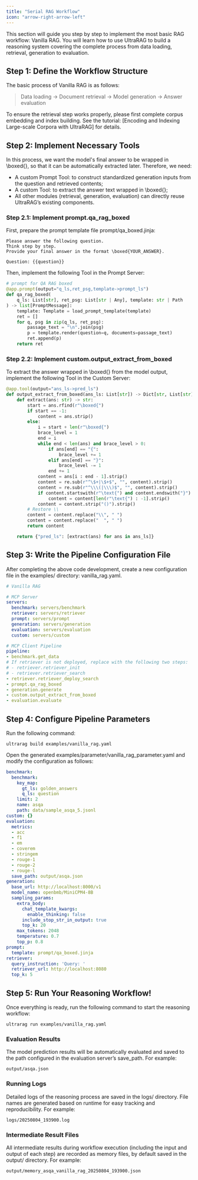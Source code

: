 ```yaml
---
title: "Serial RAG Workflow"
icon: "arrow-right-arrow-left"
---
```


This section will guide you step by step to implement the most basic RAG workflow: Vanilla RAG. You will learn how to use UltraRAG to build a reasoning system covering the complete process from data loading, retrieval, generation to evaluation.

## Step 1: Define the Workflow Structure

The basic process of Vanilla RAG is as follows:

> Data loading → Document retrieval → Model generation → Answer evaluation

To ensure the retrieval step works properly, please first complete corpus embedding and index building. See the tutorial: [Encoding and Indexing Large-scale Corpora with UltraRAG] for details.

## Step 2: Implement Necessary Tools

In this process, we want the model's final answer to be wrapped in \boxed{}, so that it can be automatically extracted later. Therefore, we need:

- A custom Prompt Tool: to construct standardized generation inputs from the question and retrieved contents;
- A custom Tool: to extract the answer text wrapped in \boxed{};
- All other modules (retrieval, generation, evaluation) can directly reuse UltraRAG’s existing components.

### Step 2.1: Implement prompt.qa_rag_boxed

First, prepare the prompt template file prompt/qa_boxed.jinja:

```jinja
Please answer the following question.
Think step by step.
Provide your final answer in the format \boxed{YOUR_ANSWER}.

Question: {{question}}
```

Then, implement the following Tool in the Prompt Server:

```python
# prompt for QA RAG boxed
@app.prompt(output="q_ls,ret_psg,template->prompt_ls")
def qa_rag_boxed(
    q_ls: List[str], ret_psg: List[str | Any], template: str | Path
) -> list[PromptMessage]:
    template: Template = load_prompt_template(template)
    ret = []
    for q, psg in zip(q_ls, ret_psg):
        passage_text = "\n".join(psg)
        p = template.render(question=q, documents=passage_text)
        ret.append(p)
    return ret
```

### Step 2.2: Implement custom.output_extract_from_boxed

To extract the answer wrapped in \boxed{} from the model output, implement the following Tool in the Custom Server:

```python
@app.tool(output="ans_ls->pred_ls")
def output_extract_from_boxed(ans_ls: List[str]) -> Dict[str, List[str]]:
    def extract(ans: str) -> str:
        start = ans.rfind(r"\boxed{")
        if start == -1:
            content = ans.strip()
        else:
            i = start + len(r"\boxed{")
            brace_level = 1
            end = i
            while end < len(ans) and brace_level > 0:
                if ans[end] == "{":
                    brace_level += 1
                elif ans[end] == "}":
                    brace_level -= 1
                end += 1
            content = ans[i : end - 1].strip()
            content = re.sub(r"^\$+|\$+$", "", content).strip()
            content = re.sub(r"^\\\(|\\\)$", "", content).strip()
            if content.startswith(r"\text{") and content.endswith("}"):
                content = content[len(r"\text{") : -1].strip()
            content = content.strip("()").strip()
        # Restore \\
        content = content.replace("\\", " ")
        content = content.replace("  ", " ")
        return content

    return {"pred_ls": [extract(ans) for ans in ans_ls]}
```

## Step 3: Write the Pipeline Configuration File

After completing the above code development, create a new configuration file in the examples/ directory: vanilla_rag.yaml.

```yaml
# Vanilla RAG

# MCP Server
servers:
  benchmark: servers/benchmark
  retriever: servers/retriever
  prompt: servers/prompt
  generation: servers/generation
  evaluation: servers/evaluation
  custom: servers/custom

# MCP Client Pipeline
pipeline:
- benchmark.get_data
# If retriever is not deployed, replace with the following two steps:
# - retriever.retriever_init      
# - retriever.retriever_search
- retriever.retriever_deploy_search
- prompt.qa_rag_boxed
- generation.generate
- custom.output_extract_from_boxed
- evaluation.evaluate
```

## Step 4: Configure Pipeline Parameters

Run the following command:

```shell
ultrarag build examples/vanilla_rag.yaml
```

Open the generated examples/parameter/vanilla_rag_parameter.yaml and modify the configuration as follows:

```yaml
benchmark:
  benchmark:
    key_map:
      gt_ls: golden_answers
      q_ls: question
    limit: 2
    name: asqa
    path: data/sample_asqa_5.jsonl
custom: {}
evaluation:
  metrics:
  - acc
  - f1
  - em
  - coverem
  - stringem
  - rouge-1
  - rouge-2
  - rouge-l
  save_path: output/asqa.json
generation:
  base_url: http://localhost:8000/v1
  model_name: openbmb/MiniCPM4-8B
  sampling_params:
    extra_body:
      chat_template_kwargs:
        enable_thinking: false
      include_stop_str_in_output: true
      top_k: 20
    max_tokens: 2048
    temperature: 0.7
    top_p: 0.8
prompt:
  template: prompt/qa_boxed.jinja
retriever:
  query_instruction: 'Query: '
  retriever_url: http://localhost:8080
  top_k: 5
```

## Step 5: Run Your Reasoning Workflow!

Once everything is ready, run the following command to start the reasoning workflow:

```shell
ultrarag run examples/vanilla_rag.yaml
```

### Evaluation Results

The model prediction results will be automatically evaluated and saved to the path configured in the evaluation server’s save_path. For example:

```shell
output/asqa.json
```

### Running Logs

Detailed logs of the reasoning process are saved in the logs/ directory. File names are generated based on runtime for easy tracking and reproducibility. For example:

```shell
logs/20250804_193900.log
```

### Intermediate Result Files

All intermediate results during workflow execution (including the input and output of each step) are recorded as memory files, by default saved in the output/ directory. For example:

```shell
output/memory_asqa_vanilla_rag_20250804_193900.json
```